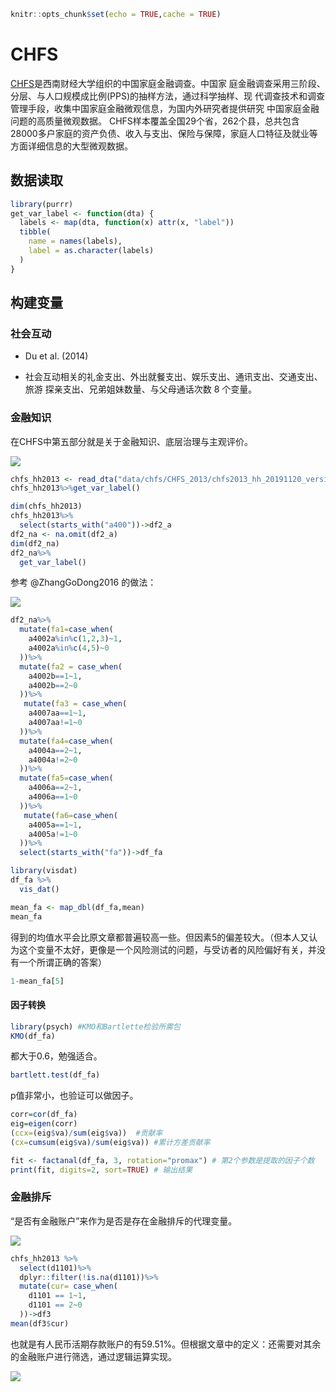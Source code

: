 ```r
knitr::opts_chunk$set(echo = TRUE,cache = TRUE)
```

# CHFS

[CHFS](https://chfs.swufe.edu.cn/)是西南财经大学组织的中国家庭金融调查。中国家
庭金融调查采用三阶段、分层、与人口规模成比例(PPS)的抽样方法，通过科学抽样、现
代调查技术和调查管理手段，收集中国家庭金融微观信息，为国内外研究者提供研究
中国家庭金融问题的高质量微观数据。
CHFS样本覆盖全国29个省，262个县，总共包含28000多户家庭的资产负债、收入与支出、保险与保障，家庭人口特征及就业等方面详细信息的大型微观数据。


## 数据读取


```r
library(purrr)
get_var_label <- function(dta) {
  labels <- map(dta, function(x) attr(x, "label"))
  tibble(
    name = names(labels),
    label = as.character(labels)
  )
}
```





## 构建变量

### 社会互动

- Du et al. (2014)

- 社会互动相关的礼金支出、外出就餐支出、娱乐支出、通讯支出、交通支出、旅游
探亲支出、兄弟姐妹数量、与父母通话次数 8 个变量。








### 金融知识

在CHFS中第五部分就是关于金融知识、底层治理与主观评价。

![](image/fin-know.png)



```r
chfs_hh2013 <- read_dta("data/chfs/CHFS_2013/chfs2013_hh_20191120_version14.dta")
chfs_hh2013%>%get_var_label()
```


```r
dim(chfs_hh2013)
chfs_hh2013%>%
  select(starts_with("a400"))->df2_a
df2_na <- na.omit(df2_a) 
dim(df2_na)
df2_na%>%
  get_var_label()
```


参考 @ZhangGoDong2016 的做法：

![](image/fin-know2.png)

```r
df2_na%>%
  mutate(fa1=case_when(
    a4002a%in%c(1,2,3)~1,
    a4002a%in%c(4,5)~0
  ))%>%
  mutate(fa2 = case_when(
    a4002b==1~1,
    a4002b==2~0
  ))%>%
   mutate(fa3 = case_when(
    a4007aa==1~1,
    a4007aa!=1~0
  ))%>%
  mutate(fa4=case_when(
    a4004a==2~1,
    a4004a!=2~0
  ))%>%
  mutate(fa5=case_when(
    a4006a==2~1,
    a4006a==1~0
  ))%>%
   mutate(fa6=case_when(
    a4005a==1~1,
    a4005a!=1~0
  ))%>%
  select(starts_with("fa"))->df_fa
```


```r
library(visdat)
df_fa %>%
  vis_dat()
```



```r
mean_fa <- map_dbl(df_fa,mean)
mean_fa
```

得到的均值水平会比原文章都普遍较高一些。但因素5的偏差较大。（但本人又认为这个变量不太好，更像是一个风险测试的问题，与受访者的风险偏好有关，并没有一个所谓正确的答案）

```r
1-mean_fa[5]
```



#### 因子转换

```r
library(psych) #KMO和Bartlette检验所需包
KMO(df_fa)
```
都大于0.6，勉强适合。

```r
bartlett.test(df_fa)
```
p值非常小，也验证可以做因子。


```r
corr=cor(df_fa)
eig=eigen(corr)
(ccx=(eig$va)/sum(eig$va))  #贡献率
(cx=cumsum(eig$va)/sum(eig$va)) #累计方差贡献率
```



```r

fit <- factanal(df_fa, 3, rotation="promax") # 第2个参数是提取的因子个数
print(fit, digits=2, sort=TRUE) # 输出结果
```




### 金融排斥

“是否有金融账户”来作为是否是存在金融排斥的代理变量。

![](image/account.png)


```r
chfs_hh2013 %>%
  select(d1101)%>%
  dplyr::filter(!is.na(d1101))%>%
  mutate(cur= case_when(
    d1101 == 1~1,
    d1101 == 2~0
  ))->df3
mean(df3$cur)
```


也就是有人民币活期存款账户的有59.51%。但根据文章中的定义：还需要对其余的金融账户进行筛选，通过逻辑运算实现。

![](image/exclude.png)




